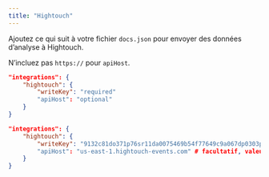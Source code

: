 ```yaml
---
title: "Hightouch"
---
```


Ajoutez ce qui suit à votre fichier `docs.json` pour envoyer des données d’analyse à Hightouch.

<Info>

  N’incluez pas `https://` pour `apiHost`.

</Info>

<CodeGroup>

```json Options d’analyse dans docs.json
"integrations": {
    "hightouch": {
        "writeKey": "required"
        "apiHost": "optional"
    }
}
```

```json Exemple
"integrations": {
    "hightouch": {
        "writeKey": "9132c81do371p76sr11da0075469b54f77649c9a067dp0303p56q0q64n072336"
        "apiHost": "us-east-1.hightouch-events.com" # facultatif, valeur par défaut : `us-east-1.hightouch-events.com`
    }
}
```

</CodeGroup>
